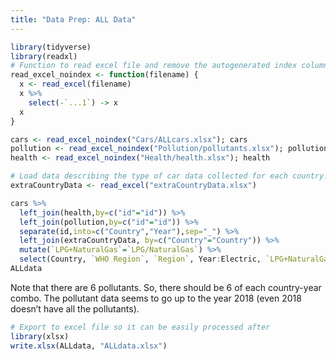 ```yaml
---
title: "Data Prep: ALL Data"
---
```


```r
library(tidyverse)
library(readxl)
# Function to read excel file and remove the autogenerated index column.
read_excel_noindex <- function(filename) {
  x <- read_excel(filename)
  x %>%
    select(-`...1`) -> x
  x
}

cars <- read_excel_noindex("Cars/ALLcars.xlsx"); cars
pollution <- read_excel_noindex("Pollution/pollutants.xlsx"); pollution
health <- read_excel_noindex("Health/health.xlsx"); health

# Load data describing the type of car data collected for each country.
extraCountryData <- read_excel("extraCountryData.xlsx")
```



```r
cars %>% 
  left_join(health,by=c("id"="id")) %>% 
  left_join(pollution,by=c("id"="id")) %>% 
  separate(id,into=c("Country","Year"),sep="_") %>% 
  left_join(extraCountryData, by=c("Country"="Country")) %>% 
  mutate(`LPG+NaturalGas`=`LPG/NaturalGas`) %>% 
  select(Country, `WHO Region`, `Region`, Year:Electric, `LPG+NaturalGas`, Other, `VehicleType`, `Regis/Sales`, Sex, `Ischaemic heart disease_DALYs  (per 100 000 population)`:Value) -> ALLdata
ALLdata
```
Note that there are 6 pollutants. So, there should be 6 of each country-year combo. The pollutant data seems to go up to the year 2018 (even 2018 doesn't have all the pollutants).

```r
# Export to excel file so it can be easily processed after
library(xlsx)
write.xlsx(ALLdata, "ALLdata.xlsx")
```


